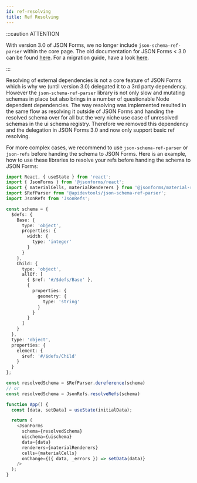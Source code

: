```yaml
---
id: ref-resolving
title: Ref Resolving
---
```


:::caution ATTENTION

With version 3.0 of JSON Forms, we no longer include `json-schema-ref-parser` within the core page. 
The old documentation for JSON Forms < 3.0 can be found <a href="/docs/deprecated/ref-resolving-legacy">here</a>. 
For a migration guide, have a look <a href="https://github.com/eclipsesource/jsonforms/blob/master/MIGRATION.md">here</a>.

:::

Resolving of external dependencies is not a core feature of JSON Forms which is why we (until version 3.0) delegated it to a 3rd party dependency. 
However the `json-schema-ref-parser` library is not only slow and mutating schemas in place but also brings in a number of questionable Node dependent dependencies.
The way resolving was implemented resulted in the same flow as resolving it outside of JSON Forms and handing the resolved schema over for all but the very niche use case of unresolved schemas in the ui schema registry.
Therefore we removed this dependency and the delegation in JSON Forms 3.0 and now only support basic ref resolving.

For more complex cases, we recommend to use `json-schema-ref-parser` or `json-refs` before handing the schema to JSON Forms.
Here is an example, how to use these libraries to resolve your refs before handing the schema to JSON Forms:

```ts
import React, { useState } from 'react';
import { JsonForms } from '@jsonforms/react';
import { materialCells, materialRenderers } from '@jsonforms/material-renderers';
import $RefParser from '@apidevtools/json-schema-ref-parser';
import JsonRefs from 'JsonRefs';

const schema = {
  $defs: {
    Base: {
      type: 'object',
      properties: {
        width: {
          type: 'integer'
        }
      }
    },
    Child: {
      type: 'object',
      allOf: [
        { $ref: '#/$defs/Base' },
        {
          properties: {
            geometry: {
              type: 'string'
            }
          }
        }
      ]
    }
  },
  type: 'object',
  properties: {
    element: {
      $ref: '#/$defs/Child'
    }
  }
};

const resolvedSchema = $RefParser.dereference(schema)
// or
const resolvedSchema = JsonRefs.resolveRefs(schema)

function App() {
  const [data, setData] = useState(initialData);

  return (
    <JsonForms
      schema={resolvedSchema}
      uischema={uischema}
      data={data}
      renderers={materialRenderers}
      cells={materialCells}
      onChange={({ data, _errors }) => setData(data)}
    />
  );
}
```
